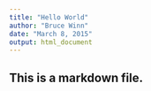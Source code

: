 ```yaml
---
title: "Hello World"
author: "Bruce Winn"
date: "March 8, 2015"
output: html_document
---
```


## This is a markdown file.
